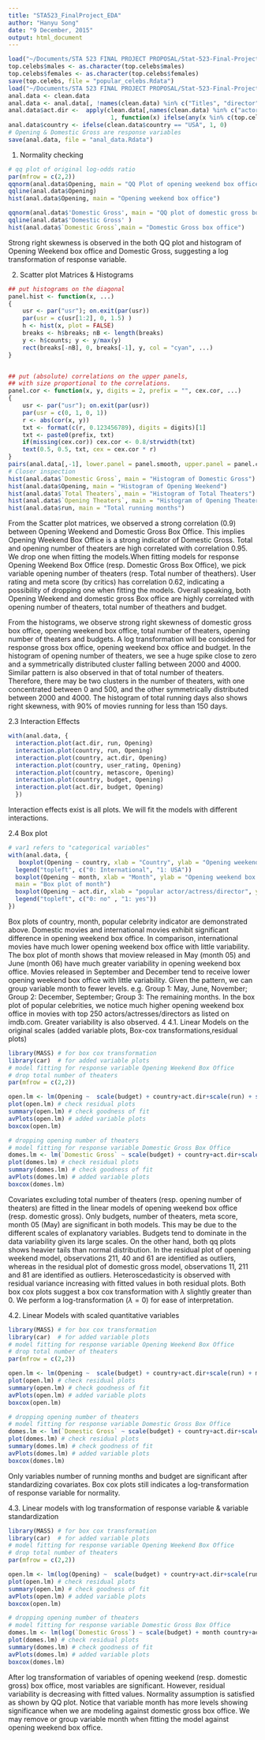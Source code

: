 ```yaml
---
title: "STA523_FinalProject_EDA"
author: "Hanyu Song"
date: "9 December, 2015"
output: html_document
---
```



```r
load("~/Documents/STA 523 FINAL PROJECT PROPOSAL/Stat-523-Final-Project/Stat-523-Final-Project/Stat-523-Final-Project/popular_celebs.Rdata")
top.celebs$males <- as.character(top.celebs$males)
top.celebs$females <- as.character(top.celebs$females)
save(top.celebs, file = "popular_celebs.Rdata")
load("~/Documents/STA 523 FINAL PROJECT PROPOSAL/Stat-523-Final-Project/Stat-523-Final-Project/Stat-523-Final-Project/clean_data.Rdata")
anal.data <- clean.data
anal.data <- anal.data[, !names(clean.data) %in% c("Titles", "director","actor1", "actor2", "actor3", "Open", "Close", "Rank", "Studio")]
anal.data$act.dir <-  apply(clean.data[,names(clean.data) %in% c("actor1", "actor2", "actor3", "director")], 
                             1, function(x) ifelse(any(x %in% c(top.celebs$females, top.celebs$males)), 1, 0))
anal.data$country <- ifelse(clean.data$country == "USA", 1, 0)
# Opening & Domestic Gross are response variables 
save(anal.data, file = "anal_data.Rdata")

```

1. Normality checking

```r
# qq plot of original log-odds ratio
par(mfrow = c(2,2))
qqnorm(anal.data$Opening, main = "QQ Plot of opening weekend box office")
qqline(anal.data$Opening)
hist(anal.data$Opening, main = "Opening weekend box office")

qqnorm(anal.data$'Domestic Gross', main = "QQ plot of domestic gross box office")
qqline(anal.data$'Domestic Gross' )
hist(anal.data$`Domestic Gross`,main = "Domestic Gross box office")

```
Strong right skewness is observed in the both QQ plot and histogram of Opening Weekend box office and Domestic Gross, suggesting a log transformation of response variable.

2. Scatter plot Matrices & Histograms
```r
## put histograms on the diagonal
panel.hist <- function(x, ...)
{
    usr <- par("usr"); on.exit(par(usr))
    par(usr = c(usr[1:2], 0, 1.5) )
    h <- hist(x, plot = FALSE)
    breaks <- h$breaks; nB <- length(breaks)
    y <- h$counts; y <- y/max(y)
    rect(breaks[-nB], 0, breaks[-1], y, col = "cyan", ...)
}


## put (absolute) correlations on the upper panels,
## with size proportional to the correlations.
panel.cor <- function(x, y, digits = 2, prefix = "", cex.cor, ...)
{
    usr <- par("usr"); on.exit(par(usr))
    par(usr = c(0, 1, 0, 1))
    r <- abs(cor(x, y))
    txt <- format(c(r, 0.123456789), digits = digits)[1]
    txt <- paste0(prefix, txt)
    if(missing(cex.cor)) cex.cor <- 0.8/strwidth(txt)
    text(0.5, 0.5, txt, cex = cex.cor * r)
}
pairs(anal.data[,-1], lower.panel = panel.smooth, upper.panel = panel.cor, diag.panel = panel.hist)
# Closer inspection
hist(anal.data$`Domestic Gross`, main = "Histogram of Domestic Gross")
hist(anal.data$Opening, main = "Histogram of Opening Weekend")
hist(anal.data$`Total Theaters`, main = "Histogram of Total Theaters")
hist(anal.data$`Opening Theaters`, main = "Histogram of Opening Theaters")
hist(anal.data$run, main = "Total running months")
```
From the Scatter plot matrices, we observed a strong correlation (0.9) between Opening Weekend and Domestic Gross Box Office. This implies Opening Weekend Box Office is a strong indicator of Domestic Gross. Total and opening number of theaters are high correlated with correlation 0.95. We drop one when fitting the models.When fitting models for response Opening Weekend Box Office (resp. Domestic Gross Box Office), we pick variable opening number of theaters (resp. Total number of theathers). User rating and meta score (by critics) has correlation 0.62, indicating a possibility of dropping one when fitting the models. Overall speaking, both Opening Weekend and domestic gross Box office are highly correlated with opening number of theaters, total number of theathers and budget. 

From the histograms, we observe strong right skewness of domestic gross box office, opening weekend box office, total number of theaters, opening number of theaters and budgets. A log transformation will be considered for response gross box office, opening weekend box office and budget. In the histogram of opening number of theaters, we see a huge spike close to zero and a symmetrically distributed cluster falling between 2000 and 4000. Similar pattern is also observed in that of total number of theaters. Therefore, there may be two clusters in the number of theaters, with one concentrated between 0 and 500, and the other symmetrically distributed between 2000 and 4000. The histogram of total running days also shows right skewness, with 90% of movies running for less than 150 days. 
 
2.3 Interaction Effects 
```r
with(anal.data, {
  interaction.plot(act.dir, run, Opening)
  interaction.plot(country, run, Opening)
  interaction.plot(country, act.dir, Opening)
  interaction.plot(country, user_rating, Opening)
  interaction.plot(country, metascore, Opening)
  interaction.plot(country, budget, Opening)
  interaction.plot(act.dir, budget, Opening)
  })
```
Interaction effects exist is all plots. We will fit the models with different interactions.

2.4 Box plot
```r
# var1 refers to "categorical variables"
with(anal.data, {
   boxplot(Opening ~ country, xlab = "Country", ylab = "Opening weekend box office", main = "Box plot of country")
  legend("topleft", c("0: International", "1: USA"))
  boxplot(Opening ~ month, xlab = "Month", ylab = "Opening weekend box office",
  main = "Box plot of month")
  boxplot(Opening ~ act.dir, xlab = "popular actor/actress/director", ylab = "Opening weekend box office", main = "Box plot of popular celebrities")
  legend("topleft", c("0: no" , "1: yes"))
})

```
Box plots of country, month, popular celebrity indicator are demonstrated above. Domestic movies and international movies exhibit significant difference in opening weekend box office. In comparison, international movies have much lower opening weekend box office with little variability. The box plot of month shows that moview released in May (month 05) and June (month 06) have much greater variability in opening weekend box office. Movies released in September and December tend to receive lower opening weekend box office with little variability. Given the pattern, we can group variable month to fewer levels. e.g. Group 1: May, June, November; Group 2: December, September; Group 3: The remaining months. In the box plot of popular celebrities, we notice much higher opening weekend box office in movies with top 250 actors/actresses/directors as listed on imdb.com. Greater variability is also observed.
4 
4.1. Linear Models on the original scales (added variable plots, Box-cox transformations,residual plots)

```r
library(MASS) # for box cox transformation
library(car)  # for added variable plots
# model fitting for response variable Opening Weekend Box Office
# drop total number of theaters
par(mfrow = c(2,2))

open.lm <- lm(Opening ~  scale(budget) + country+act.dir+scale(run) + scale(metascore) + scale(user_rating),data = anal.data[,!names(anal.data) %in% c("Total Theaters", "Title", "Domestic Gross")])
plot(open.lm) # check residual plots 
summary(open.lm) # check goodness of fit
avPlots(open.lm) # added variable plots
boxcox(open.lm)  

# dropping opening number of theaters
# model fitting for response variable Domestic Gross Box Office
domes.lm <- lm(`Domestic Gross` ~ scale(budget) + country+act.dir+scale(run) + scale(metascore) + scale(user_rating),data = anal.data[,!names(anal.data) %in% c("Opening Theaters", "Title", "Opening")])
plot(domes.lm) # check residual plots 
summary(domes.lm) # check goodness of fit
avPlots(domes.lm) # added variable plots
boxcox(domes.lm) 

```
Covariates excluding total number of theaters (resp. opening number of theaters) are fitted in the linear models of opening weekend box office (resp. domestic gross). Only budgets, number of theaters, meta score, month 05 (May) are significant in both models. This may be due to the different scales of explanatory variables. Budgets tend to dominate in the data variability given its large scales. On the other hand, both qq plots shows heavier tails than normal distribution. In the residual plot of opening weekend model, observations 211, 40 and 61 are identified as outliers, whereas in the residual plot of domestic gross model, observations 11, 211 and 81 are identified as outliers. Heteroscedasticity is observed with residual variance increasing with fitted values in both residual plots. Both box cox plots suggest a box cox transformation with $\lambda$ slightly greater than 0. We perform a log-transformation ($\lambda = 0$) for ease of interpretation. 

4.2. Linear Models with scaled quantitative variables 

```r
library(MASS) # for box cox transformation
library(car)  # for added variable plots
# model fitting for response variable Opening Weekend Box Office
# drop total number of theaters
par(mfrow = c(2,2))

open.lm <- lm(Opening ~  scale(budget) + country+act.dir+scale(run) + month+ scale(metascore) + scale(user_rating),data = anal.data[,!names(anal.data) %in% c("Total Theaters", "Title", "Domestic Gross")])
plot(open.lm) # check residual plots 
summary(open.lm) # check goodness of fit
avPlots(open.lm) # added variable plots
boxcox(open.lm)  

# dropping opening number of theaters
# model fitting for response variable Domestic Gross Box Office
domes.lm <- lm(`Domestic Gross` ~ scale(budget) + country+act.dir+scale(run) +month+ scale(metascore) + scale(user_rating),data = anal.data[,!names(anal.data) %in% c("Opening Theaters", "Title", "Opening")])
plot(domes.lm) # check residual plots 
summary(domes.lm) # check goodness of fit
avPlots(domes.lm) # added variable plots
boxcox(domes.lm) 

```
Only variables number of running months and budget are significant after standardizing covariates. Box cox plots still indicates a log-transformation of response variable for normality.

4.3. Linear models with log transformation of response variable & variable standardization
```r
library(MASS) # for box cox transformation
library(car)  # for added variable plots
# model fitting for response variable Opening Weekend Box Office
# drop total number of theaters
par(mfrow = c(2,2))

open.lm <- lm(log(Opening) ~  scale(budget) + country+act.dir+scale(run) + month+ scale(metascore) + scale(user_rating),data = anal.data[,!names(anal.data) %in% c("Total Theaters", "Title", "Domestic Gross")])
plot(open.lm) # check residual plots 
summary(open.lm) # check goodness of fit
avPlots(open.lm) # added variable plots
boxcox(open.lm)  

# dropping opening number of theaters
# model fitting for response variable Domestic Gross Box Office
domes.lm <- lm(log(`Domestic Gross`) ~ scale(budget) + month country+act.dir+scale(run) + scale(metascore) + scale(user_rating),data = anal.data[,!names(anal.data) %in% c("Opening Theaters", "Title", "Opening")])
plot(domes.lm) # check residual plots 
summary(domes.lm) # check goodness of fit
avPlots(domes.lm) # added variable plots
boxcox(domes.lm) 


```

After log transformation of variables of opening weekend (resp. domestic gross) box office, most variables are significant. However, residual variability is decreasing with fitted values. Normality assumption is satisfied as shown by QQ plot. Notice that variable month has more levels showing significance when we are modeling against domestic gross box office. We may remove or group variable month when fitting the model against opening weekend box office. 




